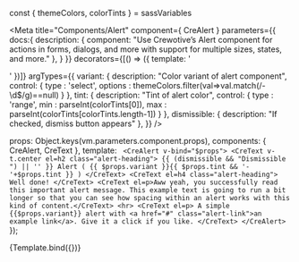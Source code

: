const { themeColors, colorTints } = sassVariables


<Meta title="Components/Alert" component={ CreAlert }
  parameters={{
    docs:{
      description: {
        component: "Use Crewotive’s Alert component for actions in forms, dialogs, and more with support for multiple sizes, states, and more."
      },
    }
  }}
  decorators={[() => ({ template: '<div class="mt-2"><story/></div>' })]}
  argTypes={{
    variant: { description: "Color variant of alert component",
      control: {
         type : 'select', options : themeColors.filter(val=>val.match(/-\d$/g)==null)
      }
    },
    tint: { description: "Tint of alert color",
      control: {
         type : 'range', min : parseInt(colorTints[0]), max : parseInt(colorTints[colorTints.length-1])
      }
    },
    dismissible: { description: "If checked, dismiss button appears"
    },
  }}
  />

  props: Object.keys(vm.parameters.component.props),
  components: { CreAlert, CreText },
  template: `
    <CreAlert v-bind="$props">
      <CreText v-t.center el=h2 class="alert-heading">
        {{ (dismissible && "Dismissible ") || '' }} Alert ( {{ $props.variant }}{{ $props.tint && '-'+$props.tint }} )
      </CreText>
      <CreText el=h4 class="alert-heading">
        Well done!
      </CreText>
      <CreText el=p>Aww yeah, you successfully read this important alert message. This example text is going to run a bit longer so that you can see how spacing within an alert works with this kind of content.</CreText>
      <hr>
      <CreText el=p>
      A simple {{$props.variant}} alert with <a href="#" class="alert-link">an example link</a>. Give it a click if you like.
      </CreText>
    </CreAlert>`
});

<div className="d-none">

<Story
  name="Alert">
  {Template.bind({})}
</Story>

</div>


<Title/>
<SubTitle/>
<Description/>
<Primary/>
<ArgsTable story="Alert" />

### SASS
#### Variables
```SCSS
$alert-padding-y:               $spacer;
$alert-padding-x:               $spacer;
$alert-margin-bottom:           1rem;
$alert-border-radius:           $border-radius;
$alert-link-font-weight:        $font-weight-bold;
$alert-border-width:            $border-width;
$alert-bg-scale:                -80%;
$alert-border-scale:            -70%;
$alert-color-scale:             40%;
$alert-dismissible-padding-r:   $alert-padding-x * 3; // 3x covers width of x plus default padding on either side
```


<Stories/>